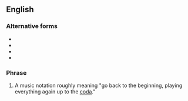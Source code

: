 ==English==

===Alternative forms===
* {{l|en|da capo al coda}}
* {{l|en|D.S. al Coda}}
* {{l|en|D.C. al Fine}}
* {{l|en|D.S. al Fine}}

===Phrase===
{{head|en|phrase}}

# {{lb|en|music}} A music notation roughly meaning "go back to the beginning, playing everything again up to the [[coda]]."